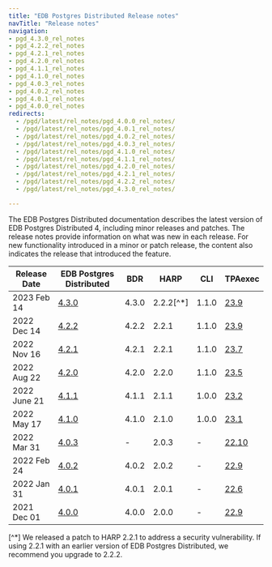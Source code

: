 ```yaml
---
title: "EDB Postgres Distributed Release notes"
navTitle: "Release notes"
navigation:
- pgd_4.3.0_rel_notes
- pgd_4.2.2_rel_notes
- pgd_4.2.1_rel_notes
- pgd_4.2.0_rel_notes
- pgd_4.1.1_rel_notes
- pgd_4.1.0_rel_notes
- pgd_4.0.3_rel_notes
- pgd_4.0.2_rel_notes
- pgd_4.0.1_rel_notes
- pgd_4.0.0_rel_notes
redirects:
  - /pgd/latest/rel_notes/pgd_4.0.0_rel_notes/
  - /pgd/latest/rel_notes/pgd_4.0.1_rel_notes/
  - /pgd/latest/rel_notes/pgd_4.0.2_rel_notes/
  - /pgd/latest/rel_notes/pgd_4.0.3_rel_notes/
  - /pgd/latest/rel_notes/pgd_4.1.0_rel_notes/
  - /pgd/latest/rel_notes/pgd_4.1.1_rel_notes/
  - /pgd/latest/rel_notes/pgd_4.2.0_rel_notes/
  - /pgd/latest/rel_notes/pgd_4.2.1_rel_notes/
  - /pgd/latest/rel_notes/pgd_4.2.2_rel_notes/
  - /pgd/latest/rel_notes/pgd_4.3.0_rel_notes/

---
```


The EDB Postgres Distributed documentation describes the latest version of EDB Postgres Distributed 4, including minor releases and patches. The release notes provide information on what was new in each release. For new functionality introduced in a minor or patch release, the content also indicates the release that introduced the feature.

| Release Date | EDB Postgres Distributed     | BDR   | HARP  | CLI | TPAexec                                                                          |
| ------------ | ---------------------------- | ----- | ----- | --- | -------------------------------------------------------------------------------- |
| 2023 Feb 14 | [4.3.0](pgd_4.3.0_rel_notes) | 4.3.0 | 2.2.2[^*] | 1.1.0 | [23.9](https://techsupport.enterprisedb.com/customer_portal/sw/tpa/trunk/239/)   |
| 2022 Dec 14 | [4.2.2](pgd_4.2.2_rel_notes) | 4.2.2 | 2.2.1 | 1.1.0 | [23.9](https://techsupport.enterprisedb.com/customer_portal/sw/tpa/trunk/239/)   |
| 2022 Nov 16 | [4.2.1](pgd_4.2.1_rel_notes) | 4.2.1 | 2.2.1 | 1.1.0 | [23.7](https://techsupport.enterprisedb.com/customer_portal/sw/tpa/trunk/237/)   |
| 2022 Aug 22 | [4.2.0](pgd_4.2.0_rel_notes) | 4.2.0 | 2.2.0 | 1.1.0 | [23.5](https://techsupport.enterprisedb.com/customer_portal/sw/tpa/trunk/235/)   |
| 2022 June 21 | [4.1.1](pgd_4.1.1_rel_notes) | 4.1.1 | 2.1.1 |  1.0.0  | [23.2](https://techsupport.enterprisedb.com/customer_portal/sw/tpa/trunk/232/)   |
| 2022 May 17  | [4.1.0](pgd_4.1.0_rel_notes) | 4.1.0 | 2.1.0 |  1.0.0 | [23.1](https://techsupport.enterprisedb.com/customer_portal/sw/tpa/trunk/231/)   |
| 2022 Mar 31  | [4.0.3](pgd_4.0.3_rel_notes) | -     | 2.0.3 | -   | [22.10](https://techsupport.enterprisedb.com/customer_portal/sw/tpa/trunk/2210/) |
| 2022 Feb 24  | [4.0.2](pgd_4.0.2_rel_notes) | 4.0.2 | 2.0.2 | -   | [22.9](https://techsupport.enterprisedb.com/customer_portal/sw/tpa/trunk/229/)   |
| 2022 Jan 31  | [4.0.1](pgd_4.0.1_rel_notes) | 4.0.1 | 2.0.1 | -   | [22.6](https://techsupport.enterprisedb.com/customer_portal/sw/tpa/trunk/2206/)  |
| 2021 Dec 01  | [4.0.0](pgd_4.0.0_rel_notes) | 4.0.0 | 2.0.0 | -   | [22.9](https://techsupport.enterprisedb.com/customer_portal/sw/tpa/trunk/2106/)  |


[^*] We released a patch to HARP 2.2.1 to address a security vulnerability. If using 2.2.1 with an earlier version of EDB Postgres Distributed, we recommend you upgrade to 2.2.2.